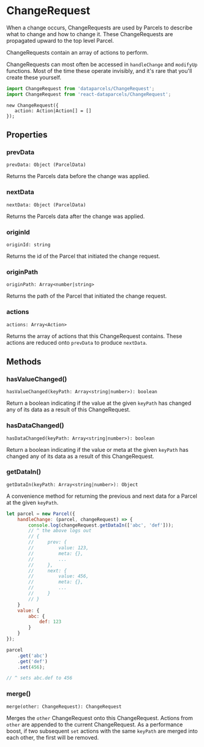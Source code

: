 
# ChangeRequest

When a change occurs, ChangeRequests are used by Parcels to describe what to change and how to change it. These ChangeRequests are propagated upward to the top level Parcel.

ChangeRequests contain an array of actions to perform.

ChangeRequests can most often be accessed in `handleChange` and `modifyUp` functions. Most of the time these operate invisibly, and it's rare that you'll create these yourself.

```js
import ChangeRequest from 'dataparcels/ChangeRequest';
import ChangeRequest from 'react-dataparcels/ChangeRequest';
```

```flow
new ChangeRequest({
   action: Action|Action[] = []
});
```

<Break />

## <DocsSectionHeading>Properties</DocsSectionHeading>

### prevData

```flow
prevData: Object (ParcelData)
```

Returns the Parcels data before the change was applied.

### nextData

```flow
nextData: Object (ParcelData)
```

Returns the Parcels data after the change was applied.

### originId

```flow
originId: string
```

Returns the id of the Parcel that initiated the change request.

### originPath

```flow
originPath: Array<number|string>
```

Returns the path of the Parcel that initiated the change request.

### actions

```flow
actions: Array<Action>
```

Returns the array of actions that this ChangeRequest contains. These actions are reduced onto `prevData` to produce `nextData`.

## <DocsSectionHeading>Methods</DocsSectionHeading>

### hasValueChanged()

```flow
hasValueChanged(keyPath: Array<string|number>): boolean
```

Return a boolean indicating if the value at the given `keyPath` has changed any of its data as a result of this ChangeRequest.

### hasDataChanged()

```flow
hasDataChanged(keyPath: Array<string|number>): boolean
```

Return a boolean indicating if the value or meta at the given `keyPath` has changed any of its data as a result of this ChangeRequest.

### getDataIn()

```flow
getDataIn(keyPath: Array<string|number>): Object
```

A convenience method for returning the previous and next data for a Parcel at the given `keyPath`.

```js
let parcel = new Parcel({
    handleChange: (parcel, changeRequest) => {
        console.log(changeRequest.getDataIn(['abc', 'def']));
        // ^ the above logs out
        // {
        //     prev: {
        //         value: 123,
        //         meta: {},
        //         ...
        //     },
        //     next: {
        //         value: 456,
        //         meta: {},
        //         ...
        //     }
        // }
    }
    value: {
        abc: {
            def: 123
        }
    }
});

parcel
    .get('abc')
    .get('def')
    .set(456);

// ^ sets abc.def to 456
```

### merge()

```flow
merge(other: ChangeRequest): ChangeRequest
```

Merges the `other` ChangeRequest onto this ChangeRequest. Actions from `other` are appended to the current ChangeRequest. As a performance boost, if two subsequent `set` actions with the same `keyPath` are merged into each other, the first will be removed.
